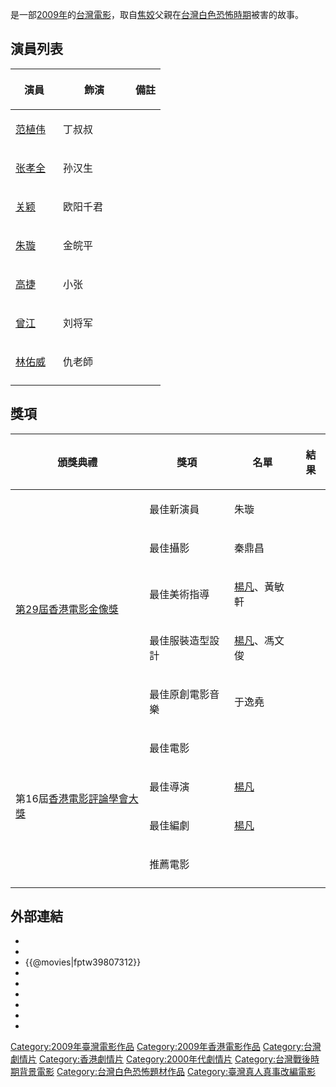 {{Infobox Film
| name               = 泪王子
| original_name      = Prince of Tears
| image              = 
| caption            = 
| director           = [[杨凡|杨凡]]
| producer_2         = 林勝國<br/>徐國賢<br/>李耀華
| producer           = [[陈果_(导演)|陈果]]
| writer             = 杨凡
| narrator           = 
| starring           = [[范植伟|范植伟]]<br/>[[张孝全|张孝全]]<br/>[[关颖|关颖]]
| music              = -{于}-逸堯
| cinematography     = 秦鼎昌
| editing            = [[鄺志良|鄺志良]]<br/>許宏宇
| studio             = 花生映社有限公司<br/>Peony5 Film Co.
| distributor        = [[洲立影片发行(香港)有限公司|洲立影片发行(香港)有限公司]]<br/>Océan Films<br/>Cathay-Keris Films Pte. Ltd.	
| released           = {{film_date|2009|10|22|香港|2009|10|30|臺灣|2010|4|15|新加坡}}
| website            = [http://www.princeoftears.com/ 泪王子官网]
| rate               = 
| runtime            = 122分鐘
| country            = {{台灣電影產地}}<br />{{香港電影產地}}
| language           = 国语
| imdb_id            = tt1498834
| amg_id             = 
| budget             = 
| gross              = 
}}
{{engname|《泪王子》|Prince of Tears}}是一部[[2009年電影|2009年]]的[[台灣電影|台灣電影]]，取自[[焦姣|焦姣]]父親在[[台灣白色恐怖時期|台灣白色恐怖時期]]被害的故事。

== 演員列表 ==
{| class="wikitable"
!width="60"| 演員 !!width="100"| 飾演 !! 備註
|-
| [[范植伟|范植伟]] || 丁叔叔 ||
|-
| [[张孝全|张孝全]] || 孙汉生 || 
|-
| [[关颖|关颖]] || 欧阳千君 || 
|-
| [[朱璇|朱璇]] || 金皖平 || 
|-
| [[高捷|高捷]] || 小张 || 
|-
| [[曾江|曾江]] || 刘将军 || 
|-
| [[林佑威|林佑威]] || 仇老師 || 
|-
|}
== 獎項 ==
{|class="wikitable" 
!頒獎典禮!!獎項!!名單!!結果
|-
|rowspan="5" | [[第29屆香港電影金像獎|第29屆香港電影金像獎]]
|最佳新演員
|朱璇
|{{nom}}
|-
|最佳攝影
|秦鼎昌
|{{nom}}
|-
|最佳美術指導
|[[楊凡|楊凡]]、黃敏軒
|{{nom}}
|-
|最佳服裝造型設計
|[[楊凡|楊凡]]、馮文俊
|{{nom}}
|-
|最佳原創電影音樂
|于逸堯
|{{nom}}
|-
|rowspan="4" | 第16屆[[香港電影評論學會大獎|香港電影評論學會大獎]]
|最佳電影
|
|{{nom}}
|-
|最佳導演
|[[楊凡|楊凡]]
|{{nom}}
|-
|最佳編劇
|[[楊凡|楊凡]]
|{{nom}}
|-
|推薦電影
|
|{{won}}
|-
|}

== 外部連結 ==
*{{Yahoomovie id|3177}}
*{{MSN movie|1088}}
*{{@movies|fptw39807312}}
*{{douban}}
*{{Mtime|100818}}
*{{Amg movie|499390}}
*{{rotten-tomatoes|prince-of-tears}}
*{{hkmdb title|13968}}
*{{imdb title|1498834}}

{{Taiwanese film-stub}}

[[Category:2009年臺灣電影作品|Category:2009年臺灣電影作品]]
[[Category:2009年香港電影作品|Category:2009年香港電影作品]]
[[Category:台灣劇情片|Category:台灣劇情片]]
[[Category:香港劇情片|Category:香港劇情片]]
[[Category:2000年代劇情片|Category:2000年代劇情片]]
[[Category:台灣戰後時期背景電影|Category:台灣戰後時期背景電影]]
[[Category:台灣白色恐怖題材作品|Category:台灣白色恐怖題材作品]]
[[Category:臺灣真人真事改編電影|Category:臺灣真人真事改編電影]]